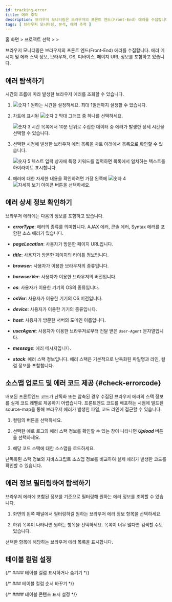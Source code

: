 ```yaml
---
id: tracking-error
title: 에러 추적
description: 브라우저 모니터링은 브라우저의 프론트 엔드(Front-End) 에러를 수집합니다.
tags: [ 브라우저 모니터링, 분석, 에러 추적 ]
---
```


홈 화면 &gt; 프로젝트 선택 &gt; <Cmdname sid="side_analysis" className="uitext" /> &gt; <Cmdname sid="side_browserErrorTracking" className="uitext" />

브라우저 모니터링은 브라우저의 프론트 엔드(Front-End) 에러를 수집합니다. 에러 메시지 및 에러 스택 정보, 브라우저, OS, 디바이스, 페이지 URL 정보를 포함하고 있습니다.

## 에러 탐색하기

시간의 흐름에 따라 발생한 브라우저 에러를 조회할 수 있습니다.

<ImgLang img='rum-tracking-error.png' desc='에러 추적' />

1. ![숫자 1](/img/number-01.png) 원하는 시간을 설정하세요. 최대 1일전까지 설정할 수 있습니다.

1. 차트에 표시된 ![숫자 2](/img/number-02.png) 막대 그래프 중 하나를 선택하세요. 
    
    ![숫자 3](/img/number-03.png) 시간 목록에서 10분 단위로 수집한 데이터 중 에러가 발생한 상세 시간을 선택할 수 있습니다.
    
1. 선택한 시점에 발생한 브라우저 에러 목록을 차트 아래에서 목록으로 확인할 수 있습니다.

    ![숫자 5](/img/number-05.png) 텍스트 입력 상자에 특정 키워드를 입력하면 목록에서 일치하는 텍스트를 하이라이트 표시합니다.

1. 에러에 대한 자세한 내용을 확인하려면 가장 왼쪽에 ![숫자 4](/img/number-04.png) ![자세히 보기 아이콘](/img/ic-caret-right.svg) 버튼을 선택하세요.


## 에러 상세 정보 확인하기

브라우저 에러에는 다음의 정보를 포함하고 있습니다.

- ***errorType***: 에러의 종류를 의미합니다. AJAX 에러, 콘솔 에러, Syntax 에러를 포함한 소스 에러가 있습니다.

- ***pageLocation***: 사용자가 방문한 페이지 URL입니다.

- ***title***: 사용자가 방문한 페이지의 타이틀 정보입니다.

- ***browser***: 사용자가 이용한 브라우저의 종류입니다.

- ***borwserVer***: 사용자가 이용한 브라우저의 버전입니다.

- ***os***: 사용자가 이용한 기기의 OS의 종류입니다.

- ***osVer***: 사용자가 이용한 기기의 OS 버전입니다.

- ***device***: 사용자가 이용한 기기의 종류입니다.

- ***host***: 사용자가 방문한 서버의 도메인 이름입니다.

- ***userAgent***: 사용자가 이용한 브라우저로부터 전달 받은 `User-Agent` 문자열입니다.

- ***message***: 에러 메시지입니다.

- ***stack***: 에러 스택 정보입니다. 에러 스택은 기본적으로 난독화된 파일명과 라인, 컬럼 정보를 포함합니다.


## 소스맵 업로드 및 에러 코드 제공 {#check-errorcode}

배포된 프론트엔드 코드가 난독화 또는 압축된 경우 수집된 브라우저 에러의 스택 정보를 실제 코드 레벨로 제공하기 어렵습니다. 프론트엔드 코드를 배포하는 시점에 빌드된 source-map을 통해 브라우저 에러가 발생한 파일, 코드 라인에 접근할 수 있습니다.

1. <Cmdname sid="exception_stack" className="uitext" /> 컬럼의 <Cmdname sid="analysis" className="uitext" /> 버튼을 선택하세요.

    <ImgLang img='browser-error-stack-btn-analysis.png' desc='에러 로그' />

1. 선택한 에로 로그의 에러 스택 정보를 확인할 수 있는 창이 나타나면 ***Upload*** 버튼을 선택하세요.

    <ImgLang img='browser-error-stack-upload.png' desc='에러 스택' />

1. 해당 코드 스택에 대한 소스맵을 로드하세요.

난독화된 스택 정보와 자바스크립트 소스맵 정보를 비교하여 실제 에러가 발생한 코드를 확인할 수 있습니다.

<ImgLang img='browser-error-stack-upload-code.png' desc='' />


## 에러 정보 필터링하여 탐색하기

브라우저 에러에 포함된 정보를 기준으로 필터링해 원하는 에러 정보를 조회할 수 있습니다.

<ImgLang img='rum-tracking-error-filtering.png' desc='' />

1. 화면의 왼쪽 패널에서 필터링하길 원하는 브라우저 에러 정보 항목을 선택하세요. 

1. 하위 목록이 나타나면 원하는 항목을 선택하세요. 목록이 너무 많다면 검색할 수도 있습니다. 

선택한 항목에 해당하는 브라우저 에러 목록을 표시합니다.


## 테이블 컬럼 설정

{/* #### 테이블 컬럼 표시하거나 숨기기 */}

<Displayorhidetablecolumn level={3} /> 

{/* ### 테이블 컬럼 순서 바꾸기 */}

<Changeordertablecolumn level={3} /> 

{/* #### 테이블 콘텐츠 표시 설정 */}

<Setdisplaytablecontents level={2} /> 
